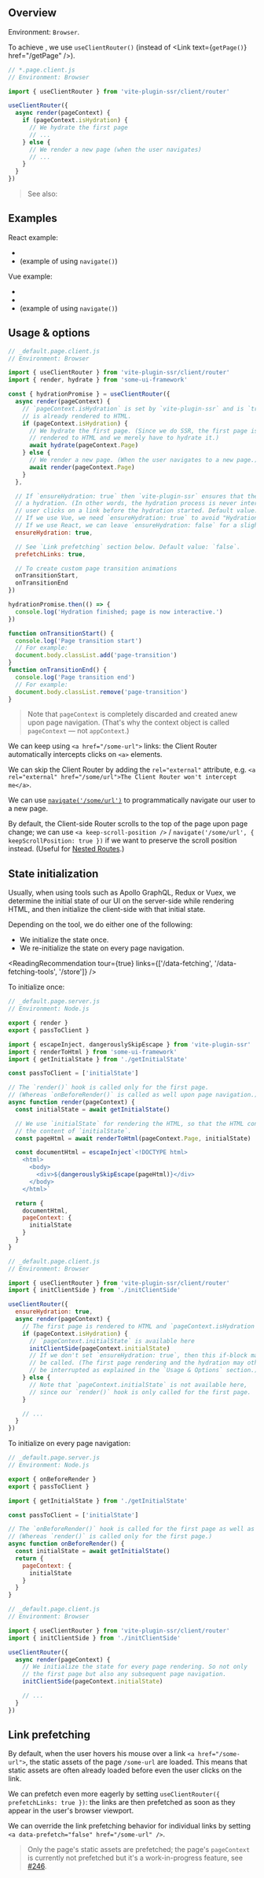 
## Overview

Environment: `Browser`.

To achieve <Link text="Client-side Routing" href="/client-routing" noBreadcrumb={true} />, we use `useClientRouter()` (instead of <Link text={<code>getPage()</code>} href="/getPage" />).

```js
// *.page.client.js
// Environment: Browser

import { useClientRouter } from 'vite-plugin-ssr/client/router'

useClientRouter({
  async render(pageContext) {
    if (pageContext.isHydration) {
      // We hydrate the first page
      // ...
    } else {
      // We render a new page (when the user navigates)
      // ...
    }
  }
})
```

> See also: <Link href="/hydration" />

## Examples

React example:
 - <RepoLink path='/examples/react-full/renderer/_default.page.client.tsx' />
 - <RepoLink path='/examples/react-full/pages/index.page.tsx' /> (example of using <code>navigate()</code>)

Vue example:
 - <RepoLink path='/examples/vue-full/renderer/_default.page.client.ts' />
 - <RepoLink path='/examples/vue-full/renderer/app.ts' />
 - <RepoLink path='/examples/vue-full/pages/index.page.vue' /> (example of using <code>navigate()</code>)


## Usage & options

```js
// _default.page.client.js
// Environment: Browser

import { useClientRouter } from 'vite-plugin-ssr/client/router'
import { render, hydrate } from 'some-ui-framework'

const { hydrationPromise } = useClientRouter({
  async render(pageContext) {
    // `pageContext.isHydration` is set by `vite-plugin-ssr` and is `true` when the page
    // is already rendered to HTML.
    if (pageContext.isHydration) {
      // We hydrate the first page. (Since we do SSR, the first page is already
      // rendered to HTML and we merely have to hydrate it.)
      await hydrate(pageContext.Page)
    } else {
      // We render a new page. (When the user navigates to a new page.)
      await render(pageContext.Page)
    }
  },

  // If `ensureHydration: true` then `vite-plugin-ssr` ensures that the first render is always
  // a hydration. (In other words, the hydration process is never interrupted — even if the
  // user clicks on a link before the hydration started. Default value: `false`.)
  // If we use Vue, we need `ensureHydration: true` to avoid "Hydration Mismatch" errors.
  // If we use React, we can leave `ensureHydration: false` for a slight performance improvement.
  ensureHydration: true,

  // See `Link prefetching` section below. Default value: `false`.
  prefetchLinks: true,

  // To create custom page transition animations
  onTransitionStart,
  onTransitionEnd
})

hydrationPromise.then(() => {
  console.log('Hydration finished; page is now interactive.')
})

function onTransitionStart() {
  console.log('Page transition start')
  // For example:
  document.body.classList.add('page-transition')
}
function onTransitionEnd() {
  console.log('Page transition end')
  // For example:
  document.body.classList.remove('page-transition')
}
```

> Note that `pageContext` is completely discarded and created anew upon page navigation.
> (That's why the context object is called `pageContext` &mdash; not `appContext`.)

We can keep using `<a href="/some-url">` links: the Client Router automatically intercepts clicks on `<a>` elements.

We can skip the Client Router by adding the `rel="external"` attribute, e.g. `<a rel="external" href="/some/url">The Client Router won't intercept me</a>`.

We can use
[`navigate('/some/url')`](/navigate)
to programmatically navigate our user to a new page.

By default, the Client-side Router scrolls to the top of the page upon page change;
we can use `<a keep-scroll-position />` / `navigate('/some/url', { keepScrollPosition: true })`
if we want to preserve the scroll position instead. (Useful for [Nested Routes](/nested-routes).)


## State initialization

Usually, when using tools such as Apollo GraphQL, Redux or Vuex, we determine the initial state of our UI on the server-side while rendering HTML, and then initialize the client-side with that initial state.

Depending on the tool, we do either one of the following:
 - We initialize the state once.
 - We re-initialize the state on every page navigation.

<ReadingRecommendation tour={true} links={['/data-fetching', '/data-fetching-tools', '/store']} />

To initialize once:

```js
// _default.page.server.js
// Environment: Node.js

export { render }
export { passToClient }

import { escapeInject, dangerouslySkipEscape } from 'vite-plugin-ssr'
import { renderToHtml } from 'some-ui-framework'
import { getInitialState } from './getInitialState'

const passToClient = ['initialState']

// The `render()` hook is called only for the first page.
// (Whereas `onBeforeRender()` is called as well upon page navigation.)
async function render(pageContext) {
  const initialState = await getInitialState()

  // We use `initialState` for rendering the HTML, so that the HTML contains
  // the content of `initialState`.
  const pageHtml = await renderToHtml(pageContext.Page, initialState)

  const documentHtml = escapeInject`<!DOCTYPE html>
    <html>
      <body>
        <div>${dangerouslySkipEscape(pageHtml)}</div>
      </body>
    </html>`

  return {
    documentHtml,
    pageContext: {
      initialState
    }
  }
}
```
```js
// _default.page.client.js
// Environment: Browser

import { useClientRouter } from 'vite-plugin-ssr/client/router'
import { initClientSide } from './initClientSide'

useClientRouter({
  ensureHydration: true,
  async render(pageContext) {
    // The first page is rendered to HTML and `pageContext.isHydration === true`
    if (pageContext.isHydration) {
      // `pageContext.initialState` is available here
      initClientSide(pageContext.initialState)
      // If we don't set `ensureHydration: true`, then this if-block may never
      // be called. (The first page rendering and the hydration may otherwise
      // be interrupted as explained in the `Usage & Options` section.)
    } else {
      // Note that `pageContext.initialState` is not available here,
      // since our `render()` hook is only called for the first page.
    }

    // ...
  }
})
```

To initialize on every page navigation:

```js
// _default.page.server.js
// Environment: Node.js

export { onBeforeRender }
export { passToClient }

import { getInitialState } from './getInitialState'

const passToClient = ['initialState']

// The `onBeforeRender()` hook is called for the first page as well as upon page navigation.
// (Whereas `render()` is called only for the first page.)
async function onBeforeRender() {
  const initialState = await getInitialState()
  return {
    pageContext: {
      initialState
    }
  }
}
```
```js
// _default.page.client.js
// Environment: Browser

import { useClientRouter } from 'vite-plugin-ssr/client/router'
import { initClientSide } from './initClientSide'

useClientRouter({
  async render(pageContext) {
    // We initialize the state for every page rendering. So not only
    // the first page but also any subsequent page navigation.
    initClientSide(pageContext.initialState)

    // ...
  }
})
```

## Link prefetching

By default,
when the user hovers his mouse over a link `<a href="/some-url">`, the static assets of the page `/some-url` are loaded.
This means that static assets are often already loaded before even the user clicks on the link.

We can prefetch even more eagerly by setting `useClientRouter({ prefetchLinks: true })`: the links are then prefetched as soon as they appear in the user's browser viewport.

We can override the link prefetching behavior for individual links by setting `<a data-prefetch="false" href="/some-url" />`.

> Only the page's static assets are prefetched; the page's `pageContext` is currently not prefetched but it's a work-in-progress feature, see [#246](https://github.com/brillout/vite-plugin-ssr/issues/246).
